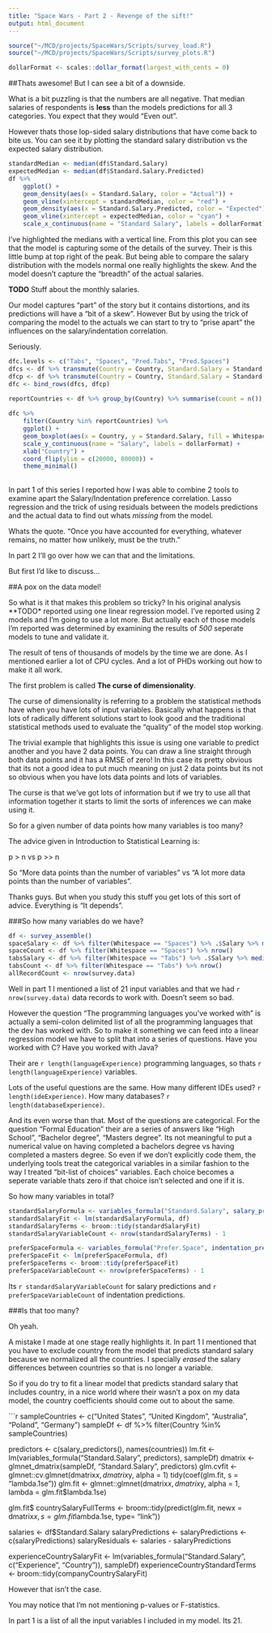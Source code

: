 ```yaml
---
title: "Space Wars - Part 2 - Revenge of the sift!"
output: html_document
---
```


```r
source("~/MCD/projects/SpaceWars/Scripts/survey_load.R")
source("~/MCD/projects/SpaceWars/Scripts/survey_plots.R")

dollarFormat <- scales::dollar_format(largest_with_cents = 0)
```


##Thats awesome! But I can see a bit of a downside.

What is a bit puzzling is that the numbers are all negative. That median salaries of respondents is **less** than the models predictions for all 3 categories.
You expect that they would "Even out".

However thats those lop-sided salary distributions that have come back to bite us. You can see it by plotting the standard salary distribution vs the expected
salary distribution.

```r

standardMedian <- median(df$Standard.Salary)
expectedMedian <- median(df$Standard.Salary.Predicted)
df %>%
    ggplot() +
    geom_density(aes(x = Standard.Salary, color = "Actual")) +
    geom_vline(xintercept = standardMedian, color = "red") +
    geom_density(aes(x = Standard.Salary.Predicted, color = "Expected")) +
    geom_vline(xintercept = expectedMedian, color = "cyan") +
	scale_x_continuous(name = "Standard Salary", labels = dollarFormat)

```

I've highlighted the medians with a vertical line. From this plot you can see that the model is capturing some of the details of the survey. 
Their is this little bump at top right of the peak. But being able to compare the salary distribution with the models normal one
really highlights the skew. And the model doesn't capture the "breadth" of the actual salaries. 

**TODO** Stuff about the monthly salaries.

Our model captures "part" of the story but it contains distortions, and its predictions will have a "bit of a skew". However But by using the trick of comparing the model to the actuals
we can start to try to "prise apart" the influences on the salary/indentation correlation.

Seriously.



```r

dfc.levels <- c("Tabs", "Spaces", "Pred.Tabs", "Pred.Spaces")
dfcs <- df %>% transmute(Country = Country, Standard.Salary = Standard.Salary, Whitespace = factor(Whitespace, levels = dfc.levels))
dfcp <- df %>% transmute(Country = Country, Standard.Salary = Standard.Salary.Predicted, Whitespace = factor(if_else(Whitespace == "Tabs", "Pred.Tabs", "Pred.Spaces"), levels = dfc.levels))
dfc <- bind_rows(dfcs, dfcp)

reportCountries <- df %>% group_by(Country) %>% summarise(count = n()) %>% arrange(desc(count)) %>% filter(count < 200 & count > 100) %>% .$Country
 
dfc %>%
    filter(Country %in% reportCountries) %>%
    ggplot() +
    geom_boxplot(aes(x = Country, y = Standard.Salary, fill = Whitespace)) +
    scale_y_continuous(name = "Salary", labels = dollarFormat) +
    xlab("Country") +
    coord_flip(ylim = c(20000, 80000)) +
    theme_minimal()

```


##







In part 1 of this series I reported how I was able to combine 2 tools to examine apart the Salary/Indentation preference correlation. 
Lasso regression and the trick of using residuals between the models predictions and the actual data to find out whats *missing* from the model. 

Whats the quote. "Once you have accounted for everything, whatever remains, no matter how unlikely, must be the truth."

In part 2 I'll go over how we can that and the limitations.

But first I'd like to discuss...

##A pox on the data model!

So what is it that makes this problem so tricky? In his original analysis **TODO* reported using one linear regression model. I've reported using
2 models and I'm going to use a lot more. But actually each of those models I'm reported was determined by examining the results of *500* seperate models 
to tune and validate it. 

The result of tens of thousands of models by the time we are done. As I mentioned earlier a lot of CPU cycles. 
And a lot of PHDs working out how to make it all work.

The first problem is called **The curse of dimensionality**.

The curse of dimensionality is referring to a problem the statistical methods have when you have lots of input variables. Basically what happens
is that lots of radically different solutions start to look good and the traditional statistical methods used to evaluate the "quality" of the
model stop working. 

The trivial example that highlights this issue is using one variable to predict another and you have 2 data points. You can draw a line straight 
through both data points and it has a RMSE of zero! In this case its pretty obvious that its not a good idea to put much meaning on just 2 data points
but its not so obvious when you have lots data points and lots of variables.

The curse is that we've got lots of information but if we try to use all that information together it starts to limit the sorts of inferences we can 
make using it.

So for a given number of data points how many variables is too many? 

The advice given in Introduction to Statistical Learning is:

p > n vs p >> n

So "More data points than the number of variables" vs "A lot more data points than the number of variables". 

Thanks guys. But when you study this stuff you get lots of this sort of advice. Everything is "It depends".

###So how many variables do we have?

```r

df <- survey_assemble()
spaceSalary <- df %>% filter(Whitespace == "Spaces") %>% .$Salary %>% median()
spaceCount <- df %>% filter(Whitespace == "Spaces") %>% nrow()
tabsSalary <- df %>% filter(Whitespace == "Tabs") %>% .$Salary %>% median()
tabsCount <- df %>% filter(Whitespace == "Tabs") %>% nrow()
allRecordCount <- nrow(survey.data)

```

Well in part 1 I mentioned a list of 21 input variables and that we had `r nrow(survey.data)` data records to work with. Doesn't seem
so bad.

However the question "The programming languages you've worked with" is actually a semi-colon delimited list of all the 
programming languages that the dev has worked with. So to make it something we can feed into a linear regression model we
have to split that into a series of questions. Have you worked with C? Have you worked with Java? 

Their are `r length(languageExperience)` programming languages, so thats `r length(languageExperience)` variables.

Lots of the useful questions are the same. How many different IDEs used? `r length(ideExperience)`. How many databases? `r length(databaseExperience)`.

And its even worse than that. Most of the questions are categorical. For the question "Formal Education" their are a series of answers like "High School", 
"Bachelor degree", "Masters degree". Its not meaningful to put a numerical value on having completed a bachelors degree vs having completed a masters degree.
So even if we don't explicitly code them, the underlying tools treat the categorical variables in a similar fashion to the way I treated "bit-list of choices" variables. 
Each choice becomes a seperate variable thats zero if that choice isn't selected and one if it is.

So how many variables in total?

```r

standardSalaryFormula <- variables_formula("Standard.Salary", salary_predictors())
standardSalaryFit <- lm(standardSalaryFormula, df)
standardSalaryTerms <- broom::tidy(standardSalaryFit)
standardSalaryVariableCount <- nrow(standardSalaryTerms) - 1

preferSpaceFormula <- variables_formula("Prefer.Space", indentation_predictors())
preferSpaceFit <- lm(preferSpaceFormula, df)
preferSpaceTerms <- broom::tidy(preferSpaceFit)
preferSpaceVariableCount <- nrow(preferSpaceTerms) - 1

```

Its `r standardSalaryVariableCount` for salary predictions and `r preferSpaceVariableCount` of indentation predictions.

###Is that too many? 

Oh yeah.

A mistake I made at one stage really highlights it. In part 1 I mentioned that you have to exclude country from the model that predicts standard salary
because we normalized all the countries. I specially *erased* the salary differences between countries so that is no longer a variable.

So if you do try to fit a linear model that predicts standard salary that includes country, in a nice world where their wasn't a pox on my data model, 
the country coefficients should come out to about the same.

```r

sampleCountries <- c("United States", "United Kingdom", "Australia", "Poland", "Germany")
sampleDf <- df %>% filter(Country %in% sampleCountries)

predictors <- c(salary_predictors(), names(countries))
lm.fit <- lm(variables_formula("Standard.Salary", predictors), sampleDf)
dmatrix <- glmnet_dmatrix(sampleDf, "Standard.Salary", predictors)
glm.cvfit <- glmnet::cv.glmnet(dmatrix$x, dmatrix$y, alpha = 1)
tidy(coef(glm.fit, s = "lambda.1se"))
glm.fit <- glmnet::glmnet(dmatrix$x, dmatrix$y, alpha = 1, lambda = glm.fit$lambda.1se)

glm.fit$
countrySalaryFullTerms <- broom::tidy(predict(glm.fit, newx = dmatrix$x, s = glm.fit$lambda.1se, type= "link"))

salaries <- df$Standard.Salary
salaryPredictions <- 
salaryPredictions <- c(salaryPredictions)
salaryResiduals <- salaries - salaryPredictions


experienceCountrySalaryFit <- lm(variables_formula("Standard.Salary", c("Experience", "Country")), sampleDf)
experienceCountryStandardTerms <- broom::tidy(companyCountrySalaryFit)


However that isn't the case.




You may notice that I'm not mentioning p-values or F-statistics.


In part 1 is a list of all the input variables I included in my model. Its 21.


